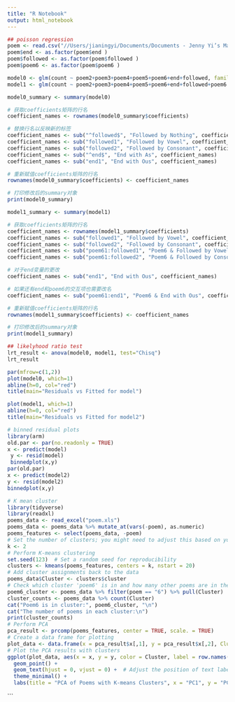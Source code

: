 ```yaml
---
title: "R Notebook"
output: html_notebook
---
```


 

```r
## poisson regression
poem <- read.csv("//Users/jianingyi/Documents/Documents - Jenny Yi’s MacBook Air/mssp/ma676/consulting/MA677_Poem_project/poem_project.csv")
poem$end <- as.factor(poem$end )
poem$followed <- as.factor(poem$followed )
poem$poem6 <- as.factor(poem$poem6 )

model0 <- glm(count ~ poem2+poem3+poem4+poem5+poem6+end+followed, family = poisson, data = poem)
model1 <- glm(count ~ poem2+poem3+poem4+poem5+poem6+end+followed+poem6:end+poem6:followed, family = poisson, data = poem)
```


```r
model0_summary <- summary(model0)

# 获取coefficients矩阵的行名
coefficient_names <- rownames(model0_summary$coefficients)

# 替换行名以反映新的标签
coefficient_names <- sub("^followed$", "Followed by Nothing", coefficient_names)
coefficient_names <- sub("followed1", "Followed by Vowel", coefficient_names)
coefficient_names <- sub("followed2", "Followed by Consonant", coefficient_names)
coefficient_names <- sub("^end$", "End with As", coefficient_names)
coefficient_names <- sub("end1", "End with Ous", coefficient_names)

# 重新赋值coefficients矩阵的行名
rownames(model0_summary$coefficients) <- coefficient_names

# 打印修改后的summary对象
print(model0_summary)
```


```r
model1_summary <- summary(model1)

# 获取coefficients矩阵的行名
coefficient_names <- rownames(model1_summary$coefficients)
coefficient_names <- sub("followed1", "Followed by Vowel", coefficient_names)
coefficient_names <- sub("followed2", "Followed by Consonant", coefficient_names)
coefficient_names <- sub("poem61:followed1", "Poem6 & Followed by Vowel", coefficient_names)
coefficient_names <- sub("poem61:followed2", "Poem6 & Followed by Consonant", coefficient_names)

# 对于end变量的更改
coefficient_names <- sub("end1", "End with Ous", coefficient_names)

# 如果还有end和poem6的交互项也需要改名
coefficient_names <- sub("poem61:end1", "Poem6 & End with Ous", coefficient_names)

# 重新赋值coefficients矩阵的行名
rownames(model1_summary$coefficients) <- coefficient_names

# 打印修改后的summary对象
print(model1_summary)
```


```r
## likelyhood ratio test
lrt_result <- anova(model0, model1, test="Chisq")
lrt_result
```
```r
par(mfrow=c(1,2)) 
plot(model0, which=1) 
abline(h=0, col="red") 
title(main="Residuals vs Fitted for model")

plot(model1, which=1) 
abline(h=0, col="red") 
title(main="Residuals vs Fitted for model2")
```


```r
# binned residual plots
library(arm)
old.par <- par(no.readonly = TRUE)
x <- predict(model)
 y <- resid(model)
 binnedplot(x,y)
par(old.par)
x <- predict(model2)
y <- resid(model2)
binnedplot(x,y)
```




```r
# K mean cluster
library(tidyverse)
library(readxl)
poems_data <- read_excel("poem.xls")
poems_data <- poems_data %>% mutate_at(vars(-poem), as.numeric)
poems_features <- select(poems_data, -poem)
# Set the number of clusters; you might need to adjust this based on your data
k <- 2
# Perform K-means clustering
set.seed(123)  # Set a random seed for reproducibility
clusters <- kmeans(poems_features, centers = k, nstart = 20)
# Add cluster assignments back to the data
poems_data$Cluster <- clusters$cluster
# Check which cluster 'poem6' is in and how many other poems are in the same cluster
poem6_cluster <- poems_data %>% filter(poem == "6") %>% pull(Cluster)
cluster_counts <- poems_data %>% count(Cluster)
cat("Poem6 is in cluster:", poem6_cluster, "\n")
cat("The number of poems in each cluster:\n")
print(cluster_counts)
# Perform PCA
pca_result <- prcomp(poems_features, center = TRUE, scale. = TRUE)
# Create a data frame for plotting
plot_data <- data.frame(x = pca_result$x[,1], y = pca_result$x[,2], Cluster = as.factor(poems_data$Cluster))
# Plot the PCA results with clusters
ggplot(plot_data, aes(x = x, y = y, color = Cluster, label = row.names(poems_data))) +
  geom_point() +
  geom_text(hjust = 0, vjust = 0) +  # Adjust the position of text labels
  theme_minimal() +
  labs(title = "PCA of Poems with K-means Clusters", x = "PC1", y = "PC2")
```
```

